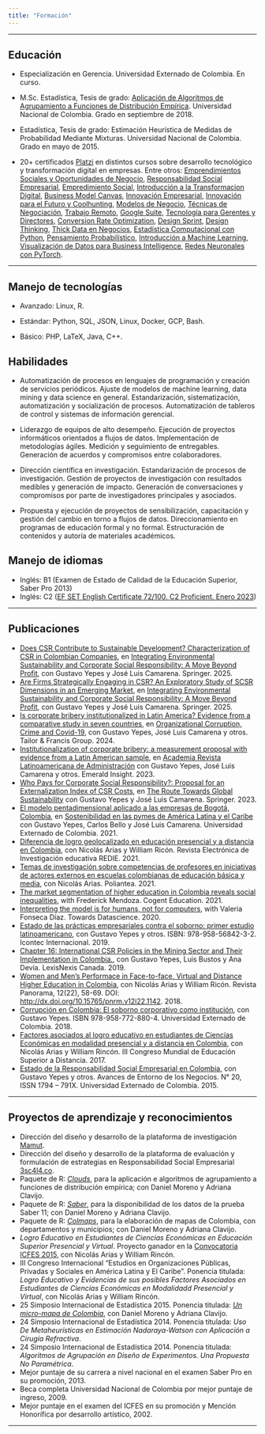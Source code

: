 ```yaml
---
title: "Formación"
---
```


***

## Educación

- Especialización en Gerencia. Universidad Externado de Colombia. En curso.

- M.Sc. Estadística, Tesis de grado: [Aplicación de Algoritmos de Agrupamiento a Funciones de Distribución Empírica](https://repositorio.unal.edu.co/handle/unal/64015){target="_blank"}. Universidad Nacional de Colombia. Grado en septiembre de 2018.

- Estadística, Tesis de grado: Estimación Heurística de Medidas de Probabilidad Mediante Mixturas. Universidad Nacional de Colombia. Grado en mayo de 2015.

- 20+ certificados [Platzi](https://platzi.com/){target="_blank"} en distintos cursos sobre desarrollo tecnológico y transformación digital en empresas. Entre otros: [Emprendimientos Sociales y Oportunidades de Negocio](https://platzi.com/p/cruz-julian/curso/2625-emprendimiento-negocio/diploma/detalle/){target="_blank"}, [Responsabilidad Social Empresarial](https://platzi.com/p/cruz-julian/curso/2501-responsabilidad-social-empresarial/diploma/detalle/){target="_blank"}, [Empredimiento Social](https://platzi.com/p/cruz-julian/curso/2785-emprendimiento-thinking/diploma/detalle/){target="_blank"}, [Introducción a la Transformacion Digital](https://platzi.com/p/cruz-julian/curso/2375-transformacion-digital/diploma/detalle/){target="_blank"}, [Business Model Canvas](https://platzi.com/p/cruz-julian/curso/1309-canvas/diploma/detalle/){target="_blank"}, [Innovación Empresarial](https://platzi.com/p/cruz-julian/curso/2674-innovacion-empresarial/diploma/detalle/){target="_blank"}, [Innovación para el Futuro y Coolhunting](https://platzi.com/p/cruz-julian/curso/1778-coolhunting/diploma/detalle/){target="_blank"}, [Modelos de Negocio](https://platzi.com/p/cruz-julian/curso/2583-modelos-negocio/diploma/detalle/){target="_blank"}, [Técnicas de Negociación](https://platzi.com/p/cruz-julian/curso/1482-tecnicas-negociacion/diploma/detalle/){target="_blank"}, [Trabajo Remoto](https://platzi.com/p/cruz-julian/curso/1872-teletrabajo-trabajo-remoto/diploma/detalle/){target="_blank"}, [Google Suite](https://platzi.com/p/cruz-julian/curso/1401-google-suite/diploma/detalle/){target="_blank"}, [Tecnología para Gerentes y Directores](https://platzi.com/p/cruz-julian/curso/1882-tecnologia-gerentes/diploma/detalle/){target="_blank"}, [Conversion Rate Optimization](https://platzi.com/p/cruz-julian/curso/8034-cro/diploma/detalle/){target="_blank"}, [Design Sprint](https://platzi.com/p/cruz-julian/curso/1702-design-sprint/diploma/detalle/){target="_blank"}, [Design Thinking](https://platzi.com/p/cruz-julian/curso/1210-design-thinking/diploma/detalle/){target="_blank"}, [Thick Data en Negocios](https://platzi.com/p/cruz-julian/curso/1928-curso-de-thick-data/diploma/detalle/){target="_blank"}, [Estadística Computacional con Python](https://platzi.com/p/cruz-julian/curso/1835-programacion-estocastica/diploma/detalle/){target="_blank"}, [Pensamiento Probabilístico](https://platzi.com/p/cruz-julian/curso/1841-probabilistica/diploma/detalle/){target="_blank"}, [Introducción a Machine Learning](https://platzi.com/p/cruz-julian/curso/2459-machine-learning/diploma/detalle/){target="_blank"}, [Visualización de Datos para Business Intelligence](https://platzi.com/p/cruz-julian/curso/2195-visualizacion-datos/diploma/detalle/){target="_blank"}, [Redes Neuronales con PyTorch](https://platzi.com/p/cruz-julian/curso/7693-pytorch/diploma/detalle/){target="_blank"}.





***

## Manejo de tecnologías

 - Avanzado: Linux, R.
 
 - Estándar: Python, SQL, JSON, Linux, Docker, GCP, Bash.
 
 - Básico: PHP, LaTeX, Java, C++.
 
 
## Habilidades

 - Automatización de procesos en lenguajes de programación y creación de servicios periódicos. Ajuste de modelos de machine learning, data mining y data science en general. Estandarización, sistematización, automatización y socialización de procesos. Automatización de tableros de control y sistemas de información gerencial.
 
 - Liderazgo de equipos de alto desempeño. Ejecución de proyectos informáticos orientados a flujos de datos. Implementación de metodologías ágiles. Medición y seguimiento de entregables. Generación de acuerdos y compromisos entre colaboradores.
 
 - Dirección científica en investigación. Estandarización de procesos de investigación. Gestión de proyectos de investigación con resultados medibles y generación de impacto. Generación de conversaciones y compromisos por parte de investigadores principales y asociados.
 
 - Propuesta y ejecución de proyectos de sensibilización, capacitación y gestión del cambio en torno a flujos de datos. Direccionamiento en programas de educación formal y no formal. Estructuración de contenidos y autoría de materiales académicos.
 
## Manejo de idiomas

 - Inglés: B1 (Examen de Estado de Calidad de la Educación Superior, Saber Pro 2013)
 - Inglés: C2 ([EF SET English Certificate 72/100. C2 Proficient. Enero 2023](https://www.efset.org/cert/yMegHW){target="_blank"})


***

## Publicaciones

- [Does CSR Contribute to Sustainable Development? Characterization of CSR in Colombian Companies](https://link.springer.com/chapter/10.1007/978-3-031-81469-3_4){target="_blank"}, en [Integrating Environmental Sustainability and Corporate Social Responsibility: A Move Beyond Profit](https://link.springer.com/book/10.1007/978-3-031-81469-3){target="_blank"}, con Gustavo Yepes y José Luis Camarena. Springer. 2025.
- [Are Firms Strategically Engaging in CSR? An Exploratory Study of SCSR Dimensions in an Emerging Market](https://link.springer.com/chapter/10.1007/978-3-031-81469-3_6){target="_blank"}, en [Integrating Environmental Sustainability and Corporate Social Responsibility: A Move Beyond Profit](https://link.springer.com/book/10.1007/978-3-031-81469-3){target="_blank"}, con Gustavo Yepes y José Luis Camarena. Springer. 2025.
- [Is corporate bribery institutionalized in Latin America? Evidence from a comparative study in seven countries](https://www.taylorfrancis.com/chapters/edit/10.4324/9781003427933-6/corporate-bribery-institutionalized-latin-america-gustavo-yepes-l%C3%B3pez-jose-luis-camarena-juli%C3%A1n-mauricio-cruz-pulido-luz-jeannette-quintero-campos){target="_blank"}, en [Organizational Corruption, Crime and Covid-19](https://www.taylorfrancis.com/books/edit/10.4324/9781003427933/organizational-corruption-crime-covid-19-agata-stachowicz-stanusch-wolfgang-amann-christian-hauser-matthias-kleinhempel-shiv-tripathi){target="_blank"}, con Gustavo Yepes, José Luis Camarena y otros. Tailor & Francis Group. 2024.
- [Institutionalization of corporate bribery: a measurement proposal with evidence from a Latin American sample](https://www.emerald.com/insight/content/doi/10.1108/arla-04-2022-0099/full/html/){target="_blank"}, en [Academia  Revista Latinoamericana de Administración](https://www.emerald.com/insight/publication/issn/1012-8255){target="_blank"} con Gustavo Yepes, José Luis Camarena y otros. Emerald Insight. 2023.
- [Who Pays for Corporate Social Responsibility?: Proposal for an Externalization Index of CSR Costs](https://link.springer.com/chapter/10.1007/978-3-031-10437-4_10){target="_blank"}, en [The Route Towards Global Sustainability](https://link.springer.com/book/10.1007/978-3-031-10437-4){target="_blank"} con Gustavo Yepes y José Luis Camarena. Springer. 2023.
- [El modelo pentadimensional aplicado a las empresas de Bogotá, Colombia](https://bdigital.uexternado.edu.co/server/api/core/bitstreams/bbf36c2b-9e0f-4f0d-a7a7-dff7b94777cc/content), en [Sostenibilidad en las pymes de América Latina y el Caribe](https://publicaciones.uexternado.edu.co/gpd-sostenibilidad-en-las-pymes-de-america-latina-y-el-caribe-9789587906561.html){target="_blank"} con Gustavo Yepes, Carlos Bello y José Luis Camarena. Universidad Externado de Colombia. 2021.
 - [Diferencia de logro geolocalizado en educación presencial y a distancia en Colombia](https://redie.uabc.mx/redie/article/view/3711){target="_blank"}, con Nicolás Arias y William Ricón. Revista Electrónica de Investigación educativa REDIE. 2021.
- [Temas de investigación sobre competencias de profesores en iniciativas de actores externos en escuelas colombianas de educación básica y media](https://journal.poligran.edu.co/index.php/poliantea/article/view/2337/2209){target="_blank"}, con Nicolás Arias. Poliantea. 2021.
- [The market segmentation of higher education in Colombia reveals social inequalities](https://www.tandfonline.com/doi/pdf/10.1080/2331186X.2021.1877885?needAccess=true){target="_blank"}, with Frederick Mendoza. Cogent Education. 2021.
- [Interpreting the model is for humans, not for computers](https://towardsdatascience.com/interpreting-the-model-is-for-humans-not-for-computers-9a857011ff3){target="_blank"}, with Valeria Fonseca Díaz. Towards Datascience. 2020.
- [Estado de las prácticas empresariales contra el soborno: primer estudio latinoamericano](https://www.pactoglobal-colombia.org/images/PDFs/LIBRO_Estudio_Antisoborno_2019.pdf){target="_blank"}, con Gustavo Yepes y otros. ISBN:  978-958-56842-3-2. Icontec Internacional. 2019.
- [Chapter 16: International CSR Policies in the Mining Sector and Their Implementation in Colombia.](https://store.lexisnexis.ca/en/categories/shop-by-jurisdiction/federal-13/extractive-industries-and-human-rights-in-an-era-of-global-justice-new-ways-of-resolving-and-preventing-conflicts--skusku-cad-6722/details){target="_blank"}, con Gustavo Yepes, Luis Bustos y Ana Devia. LexisNexis Canada. 2019.
- [Women and Men's Performace in Face-to-face, Virtual and Distance Higher Education in Colombia](https://journal.poligran.edu.co/index.php/panorama/article/download/1142/1039){target="_blank"}, con Nicolás Arias y William Ricón. Revista Panorama, 12(22), 58-69. DOI: [http://dx.doi.org/10.15765/pnrm.v12i22.1142](http://dx.doi.org/10.15765/pnrm.v12i22.1142){target="_blank"}. 2018.
- [Corrupción en Colombia: El soborno corporativo como institución](https://publicaciones.uexternado.edu.co/corrupcion-en-colombia-tomo-3-corrupcion-privada-politica-colombiana.html){target="_blank"}, con Gustavo Yepes. ISBN 978-958-772-880-4. Universidad Externado de Colombia. 2018.
 - [Factores asociados al logro educativo en estudiantes de Ciencias Económicas en modalidad presencial y a distancia en Colombia](http://hemeroteca.unad.edu.co/index.php/memorias/article/view/2890){target="_blank"}, con Nicolás Arias y William Rincón. III Congreso Mundial de Educación Superior a Distancia. 2017.
- [Estado de la Responsabilidad Social Empresarial en Colombia](http://administracion.uexternado.edu.co/PRME/memorias/Entorno%20de%20los%20Negocios%20N%2020.pdf){target="_blank"}, con Gustavo Yepes y otros. Avances de Entorno de los Negocios. N° 20, ISSN 1794 – 791X. Universidad Externado de Colombia. 2015.

***

## Proyectos de aprendizaje y reconocimientos

 - Dirección del diseño y desarrollo de la plataforma de investigación [Mamut](https://www.mmt-app.com/){target="_blank"}.
 - Dirección del diseño y desarrollo de la plataforma de evaluación y formulación de estrategias en Responsabilidad Social Empresarial [3sc4l4.co](https://www.3sc4l4.co/){target="_blank"}.
 - Paquete de R: _[Clouds](https://github.com/nebulae-co/clouds){target="_blank"}_, para la aplicación e algoritmos de agrupamiento a funciones de distribución empírica; con Daniel Moreno y Adriana Clavijo.
 - Paquete de R: _[Saber](https://github.com/nebulae-co/saber){target="_blank"}_, para la disponibilidad de los datos de la prueba Saber 11; con Daniel Moreno y Adriana Clavijo. 
 - Paquete de R: _[Colmaps](https://github.com/nebulae-co/colmaps){target="_blank"}_, para la elaboración de mapas de Colombia, con departamentos y municipios; con Daniel Moreno y Adriana Clavijo.
 - _Logro Educativo en Estudiantes de Ciencias Económicas en Educación Superior Presencial y Virtual_. Proyecto ganador en la [Convocatoria ICFES 2015](https://www.icfes.gov.co/web/guest/resultados-de-investigaciones-2015){target="_blank"}, con Nicolás Arias y William Rincón.
 - III Congreso Internacional "Estudios en Organizaciones Públicas, Privadas y Sociales en América Latina y El Caribe". Ponencia titulada: _Logro Educativo y Evidencias de sus posibles Factores Asociados en Estudiantes de Ciencias Económicas en Modalidadd Presencial y Virtual_, con Nicolás Arias y William Rincón.
 - 25 Simposio Internacional de Estadística 2015. Ponencia titulada: _[Un micro-mapa de Colombia](http://nebulae-co.github.io/colmaps/micromapa){target="_blank"}_, con Daniel Moreno y Adriana Clavijo.
 - 24 Simposio Internacional de Estadística 2014. Ponencia titulada: _Uso De Metaheurísticas en Estimación Nadaraya-Watson con Aplicación a Cirugía Refractiva_.
 - 24 Simposio Internacional de Estadística 2014. Ponencia titulada: _Algoritmos de Agrupación en Diseño de Experimentos. Una Propuesta No Paramétrica_.
 - Mejor puntaje de su carrera a nivel nacional en el examen Saber Pro en su promoción, 2013.
 - Beca completa Universidad Nacional de Colombia por mejor puntaje de ingreso, 2009.
 - Mejor puntaje en el examen del ICFES en su promoción y Mención Honorífica por desarrollo artístico, 2002.
 
***


